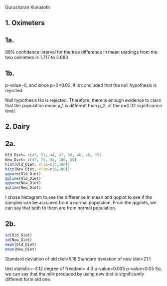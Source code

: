Gurusharan Kunusoth

## 1. Oximeters
## 1a.

98% confidence interval for the true difference in mean readings from the two oximeters is 1.717 to 2.683

## 1b.
p-value=0, and since p=0<0.02, it is concluded that the null hypothesis is rejected.

Null hypothesis Ho is rejected. Therefore, there is enough evidence to claim that the population mean μ_1 is different than μ_2, at the α=0.02 significance level.


## 2. Dairy
## 2a.

```{r}
Old_Diet= c(43, 51, 44, 47, 38, 46, 40, 35)
New_Diet= c(47, 75, 85, 100, 58)
hist(Old_Diet, xlim=c(0,100))
hist(New_Diet, xlim=c(0,100))
qqnorm(Old_Diet)
qqline(Old_Diet)
qqnorm(New_Diet)
qqline(New_Diet)
```

I chose histogram to see the difference in mean and qqplot to see if the samples can be assumed from a normal population.
From the qqplots, we can say that both fo them are from normal population.


## 2b.

```{r}
sd(Old_Diet)
sd(New_Diet)
mean(Old_Diet)
mean(New_Diet)
```


Standard deviation of old diet=5.18
Standard deviation of new diet=21.1

test statistic=-3.12
degree of freedom= 4.3
p-value=0.035
p-value<0.05
So, we can say that the milk produced by using new diet is significantly different form old one.

